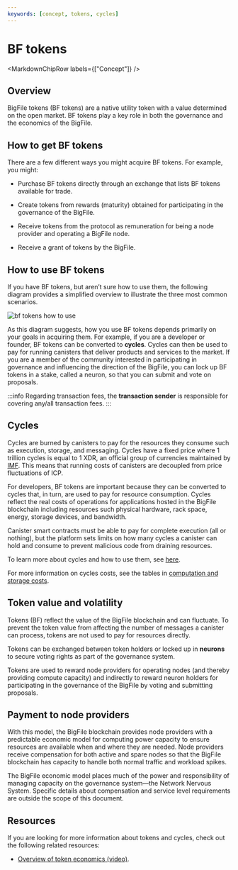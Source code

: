 ```yaml
---
keywords: [concept, tokens, cycles]
---
```



# BF tokens

<MarkdownChipRow labels={["Concept"]} />

## Overview 
BigFile tokens (BF tokens) are a native utility token with a value determined on the open market. BF tokens play a key role in both the governance and the economics of the BigFile.

## How to get BF tokens

There are a few different ways you might acquire BF tokens. For example, you might:

-   Purchase BF tokens directly through an exchange that lists BF tokens available for trade.

-   Create tokens from rewards (maturity) obtained for participating in the governance of the BigFile.

-   Receive tokens from the protocol as remuneration for being a node provider and operating a BigFile node.

-   Receive a grant of tokens by the BigFile.


## How to use BF tokens

If you have BF tokens, but aren’t sure how to use them, the following diagram provides a simplified overview to illustrate the three most common scenarios.

![bf tokens how to use](_attachments/icp-tokens-how-to-use.svg)

As this diagram suggests, how you use BF tokens depends primarily on your goals in acquiring them. For example, if you are a developer or founder, BF tokens can be converted to **cycles**. Cycles can then be used to pay for running canisters that deliver products and services to the market. If you are a member of the community interested in participating in governance and influencing the direction of the BigFile, you can lock up BF tokens in a stake, called a neuron, so that you can submit and vote on proposals.

:::info
Regarding transaction fees, the **transaction sender** is responsible for covering any/all transaction fees.
:::

## Cycles

Cycles are burned by canisters to pay for the resources they consume such as execution, storage, and messaging. Cycles have a fixed price where 1 trillion cycles is equal to 1 XDR, an official group of currencies maintained by [IMF](https://www.imf.org/external/np/fin/data/rms_sdrv.aspx). This means that running costs of canisters are decoupled from price fluctuations of ICP.

For developers, BF tokens are important because they can be converted to cycles that, in turn, are used to pay for resource consumption. Cycles reflect the real costs of operations for applications hosted in the BigFile blockchain including resources such physical hardware, rack space, energy, storage devices, and bandwidth.

Canister smart contracts must be able to pay for complete execution (all or nothing), but the platform sets limits on how many cycles a canister can hold and consume to prevent malicious code from draining resources.

To learn more about cycles and how to use them, see [here](/docs/current/developer-docs/getting-started/cycles/converting_icp_tokens_into_cycles).

For more information on cycles costs, see the tables in [computation and storage costs](/docs/current/developer-docs/gas-cost).

## Token value and volatility

Tokens (BF) reflect the value of the BigFile blockchain and can fluctuate. To prevent the token value from affecting the number of messages a canister can process, tokens are not used to pay for resources directly.

Tokens can be exchanged between token holders or locked up in **neurons** to secure voting rights as part of the governance system.

Tokens are used to reward node providers for operating nodes (and thereby providing compute capacity) and indirectly to reward neuron holders for participating in the governance of the BigFile by voting and submitting proposals.

## Payment to node providers

With this model, the BigFile blockchain provides node providers with a predictable economic model for computing power capacity to ensure resources are available when and where they are needed. Node providers receive compensation for both active and spare nodes so that the BigFile blockchain has capacity to handle both normal traffic and workload spikes.

The BigFile economic model places much of the power and responsibility of managing capacity on the governance system—the Network Nervous System. Specific details about compensation and service level requirements are outside the scope of this document.

## Resources

If you are looking for more information about tokens and cycles, check out the following related resources:

-   [Overview of token economics (video)](https://www.youtube.com/).
